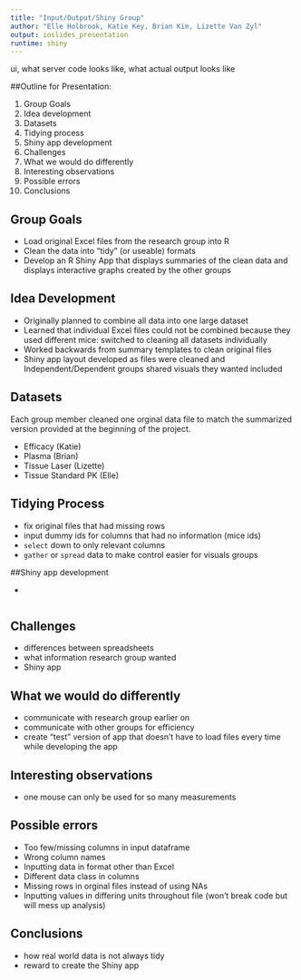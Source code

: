 ```yaml
---
title: "Input/Output/Shiny Group"
author: "Elle Holbrook, Katie Key, Brian Kim, Lizette Van Zyl"
output: ioslides_presentation
runtime: shiny
---
```

########################################
ui, what server code looks like, what actual output looks like

####################

##Outline for Presentation:

1. Group Goals
2. Idea development
3. Datasets
4. Tidying process
5. Shiny app development
6. Challenges
7. What we would do differently
8. Interesting observations
9. Possible errors
10. Conclusions

########################

## Group Goals

- Load original Excel files from the research group into R
- Clean the data into "tidy" (or useable) formats
- Develop an R Shiny App that displays summaries of the clean data and
  displays interactive graphs created by the other groups

########################

## Idea Development

- Originally planned to combine all data into one large dataset
- Learned that individual Excel files could not be combined because they used
  different mice: switched to cleaning all datasets individually
- Worked backwards from summary templates to clean original files
- Shiny app layout developed as files were cleaned and Independent/Dependent
  groups shared visuals they wanted included

########################

## Datasets

Each group member cleaned one orginal data file to match the summarized version
provided at the beginning of the project.

- Efficacy (Katie)
- Plasma (Brian)
- Tissue Laser (Lizette)
- Tissue Standard PK (Elle)

########################

## Tidying Process

- fix original files that had missing rows
- input dummy ids for columns that had no information (mice ids)
- `select` down to only relevant columns
- `gather` or `spread` data to make control easier for visuals groups

########################

##Shiny app development

- 

```r

```

########################

## Challenges

- differences between spreadsheets  
- what information research group wanted  
- Shiny app  

########################

## What we would do differently

- communicate with research group earlier on  
- communicate with other groups for efficiency  
- create "test" version of app that doesn't have to load files every time while
  developing the app

########################

## Interesting observations

- one mouse can only be used for so many measurements  



########################

## Possible errors

- Too few/missing columns in input dataframe
- Wrong column names
- Inputting data in format other than Excel
- Different data class in columns
- Missing rows in orginal files instead of using NAs
- Inputting values in differing units throughout file
  (won't break code but will mess up analysis)

########################
## Conclusions

- how real world data is not always tidy  
- reward to create the Shiny app  

########################

